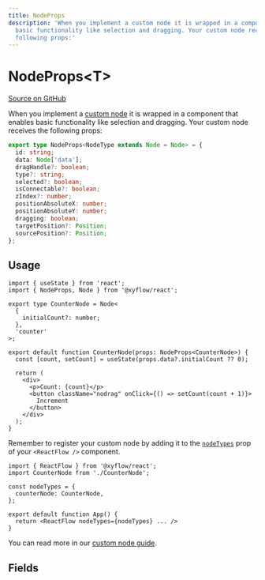```yaml
---
title: NodeProps
description: 'When you implement a custom node it is wrapped in a component that enables
  basic functionality like selection and dragging. Your custom node receives the
  following props:'
---
```


# NodeProps\<T>

[Source on GitHub](https://github.com/xyflow/xyflow/blob/main/packages/system/src/types/nodes.ts/#L89)

When you implement a [custom node](/learn/customization/custom-nodes) it is
wrapped in a component that enables basic functionality like selection and
dragging. Your custom node receives the following props:

```ts
export type NodeProps<NodeType extends Node = Node> = {
  id: string;
  data: Node['data'];
  dragHandle?: boolean;
  type?: string;
  selected?: boolean;
  isConnectable?: boolean;
  zIndex?: number;
  positionAbsoluteX: number;
  positionAbsoluteY: number;
  dragging: boolean;
  targetPosition?: Position;
  sourcePosition?: Position;
};
```

## Usage

```tsx
import { useState } from 'react';
import { NodeProps, Node } from '@xyflow/react';

export type CounterNode = Node<
  {
    initialCount?: number;
  },
  'counter'
>;

export default function CounterNode(props: NodeProps<CounterNode>) {
  const [count, setCount] = useState(props.data?.initialCount ?? 0);

  return (
    <div>
      <p>Count: {count}</p>
      <button className="nodrag" onClick={() => setCount(count + 1)}>
        Increment
      </button>
    </div>
  );
}
```

Remember to register your custom node by adding it to the
[`nodeTypes`](/api-reference/react-flow#nodetypes) prop of your
`<ReactFlow />` component.

```tsx
import { ReactFlow } from '@xyflow/react';
import CounterNode from './CounterNode';

const nodeTypes = {
  counterNode: CounterNode,
};

export default function App() {
  return <ReactFlow nodeTypes={nodeTypes} ... />
}
```

You can read more in our [custom node guide](/learn/customization/custom-nodes).

## Fields

<APIDocs typeName="NodeProps" />

